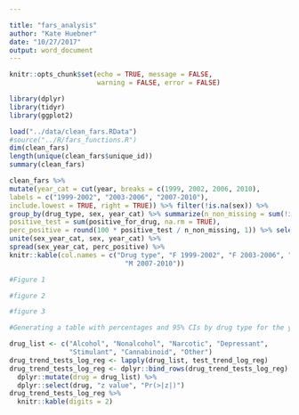 ```yaml
---

title: "fars_analysis"
author: "Kate Huebner"
date: "10/27/2017"
output: word_document
---
```


```r
knitr::opts_chunk$set(echo = TRUE, message = FALSE,
                      warning = FALSE, error = FALSE)
```

```r
library(dplyr) 
library(tidyr) 
library(ggplot2)
```

```r
load("../data/clean_fars.RData") 
#source("../R/fars_functions.R")
dim(clean_fars)
length(unique(clean_fars$unique_id))
summary(clean_fars)

```

```r
clean_fars %>%
mutate(year_cat = cut(year, breaks = c(1999, 2002, 2006, 2010),
labels = c("1999-2002", "2003-2006", "2007-2010"),
include.lowest = TRUE, right = TRUE)) %>% filter(!is.na(sex)) %>%
group_by(drug_type, sex, year_cat) %>% summarize(n_non_missing = sum(!is.na(positive_for_drug)),
positive_test = sum(positive_for_drug, na.rm = TRUE),
perc_positive = round(100 * positive_test / n_non_missing, 1)) %>% select(drug_type, sex, year_cat, perc_positive) %>%
unite(sex_year_cat, sex, year_cat) %>%
spread(sex_year_cat, perc_positive) %>%
knitr::kable(col.names = c("Drug type", "F 1999-2002", "F 2003-2006", "F 2007-2010", "M 1999-2002", "M 2003-2006",
                             "M 2007-2010"))
```
```r
#Figure 1

```

```r
#figure 2
```
```r
#figure 3
```


```r
#Generating a table with percentages and 95% CIs by drug type for the years 1999 and 2010 using the perc_cis function

```

```r
drug_list <- c("Alcohol", "Nonalcohol", "Narcotic", "Depressant",
               "Stimulant", "Cannabinoid", "Other")
drug_trend_tests_log_reg <- lapply(drug_list, test_trend_log_reg)
drug_trend_tests_log_reg <- dplyr::bind_rows(drug_trend_tests_log_reg) %>%
  dplyr::mutate(drug = drug_list) %>%
  dplyr::select(drug, "z value", "Pr(>|z|)")
drug_trend_tests_log_reg %>% 
  knitr::kable(digits = 2)
```

